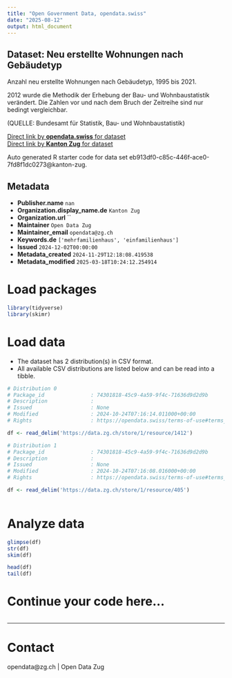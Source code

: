 ```yaml
---
title: "Open Government Data, opendata.swiss"
date: "2025-08-12"
output: html_document
---
```


## Dataset: Neu erstellte Wohnungen nach Gebäudetyp

Anzahl neu erstellte Wohnungen nach Gebäudetyp, 1995 bis 2021.

2012 wurde die Methodik der Erhebung der Bau- und Wohnbaustatistik verändert. Die Zahlen vor und nach dem Bruch der Zeitreihe sind nur bedingt vergleichbar.

(QUELLE: Bundesamt für Statistik, Bau- und Wohnbaustatistik)

[Direct link by **opendata.swiss** for dataset](https://opendata.swiss/de/dataset/neu-erstellte-wohnungen-nach-gebaudetyp)<br>
[Direct link by **Kanton Zug** for dataset](https://www.zg.ch/behoerden/gesundheitsdirektion/statistikfachstelle/themen/09bau-und-wohnungswesen/bautaetigkeit-1)

Auto generated R starter code for data set eb913df0-c85c-446f-ace0-7fd8f1dc0273@kanton-zug.

## Metadata

- **Publisher.name** `nan`
- **Organization.display_name.de** `Kanton Zug`
- **Organization.url** ``
- **Maintainer** `Open Data Zug`
- **Maintainer_email** `opendata@zg.ch`
- **Keywords.de** `['mehrfamilienhaus', 'einfamilienhaus']`
- **Issued** `2024-12-02T00:00:00`
- **Metadata_created** `2024-11-29T12:18:08.419538`
- **Metadata_modified** `2025-03-18T10:24:12.254914`


# Load packages

```r

library(tidyverse)
library(skimr)

```

# Load data

-   The dataset has 2 distribution(s) in CSV format.
-   All available CSV distributions are listed below and can be read into a tibble.

```r

# Distribution 0
# Package_id               : 74301818-45c9-4a59-9f4c-71636d9d2d9b
# Description              : 
# Issued                   : None
# Modified                 : 2024-10-24T07:16:14.011000+00:00
# Rights                   : https://opendata.swiss/terms-of-use#terms_by

df <- read_delim('https://data.zg.ch/store/1/resource/1412')

# Distribution 1
# Package_id               : 74301818-45c9-4a59-9f4c-71636d9d2d9b
# Description              : 
# Issued                   : None
# Modified                 : 2024-10-24T07:16:08.016000+00:00
# Rights                   : https://opendata.swiss/terms-of-use#terms_by

df <- read_delim('https://data.zg.ch/store/1/resource/405')



```

# Analyze data

```r

glimpse(df)
str(df)
skim(df)

head(df)
tail(df)

```

# Continue your code here...

```r

```

------------------------------------------------------------------------

# Contact

opendata@zg.ch | Open Data Zug
